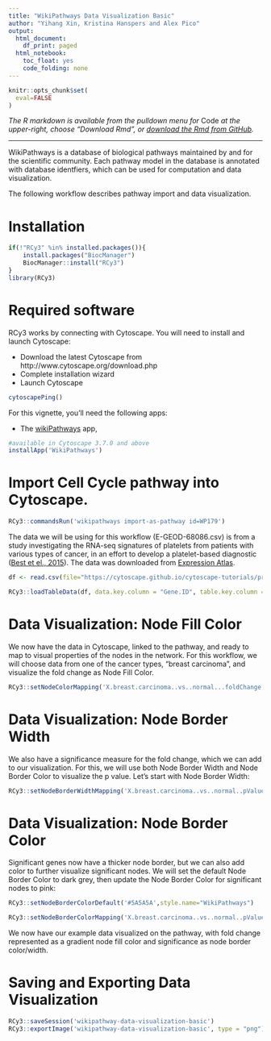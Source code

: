 ```yaml
---
title: "WikiPathways Data Visualization Basic"
author: "Yihang Xin, Kristina Hanspers and Alex Pico"
output:
  html_document:
    df_print: paged
  html_notebook:
    toc_float: yes
    code_folding: none
---
```

```r
knitr::opts_chunk$set(
  eval=FALSE
)
```
*The R markdown is available from the pulldown menu for* Code *at the upper-right, choose "Download Rmd", or [download the Rmd from GitHub](https://raw.githubusercontent.com/cytoscape/cytoscape-automation/master/for-scripters/R/notebooks/Wikipathways-data-visualiztion-basic.Rmd).*

<hr />

WikiPathways is a database of biological pathways maintained by and for the scientific community. Each pathway model in the database is annotated with database identfiers, which can be used for computation and data visualization.

The following workflow describes pathway import and data visualization.

# Installation
```r
if(!"RCy3" %in% installed.packages()){
    install.packages("BiocManager")
    BiocManager::install("RCy3")
}
library(RCy3)
```

# Required software
RCy3 works by connecting with Cytoscape. You will need to install and launch Cytoscape:

* Download the latest Cytoscape from http://www.cytoscape.org/download.php
* Complete installation wizard
* Launch Cytoscape


```r
cytoscapePing()
```

For this vignette, you’ll need the following apps: 

* The [wikiPathways](https://apps.cytoscape.org/apps/wikipathways) app, 

```r
#available in Cytoscape 3.7.0 and above
installApp('WikiPathways')
```

# Import Cell Cycle pathway into Cytoscape.


```r
RCy3::commandsRun('wikipathways import-as-pathway id=WP179')
```

The data we will be using for this workflow (E-GEOD-68086.csv) is from a study investigating the RNA-seq signatures of platelets from patients with various types of cancer, in an effort to develop a platelet-based diagnostic ([Best et el., 2015](https://www.cell.com/cancer-cell/fulltext/S1535-6108(15)00349-9)). The data was downloaded from [Expression Atlas](https://www.ebi.ac.uk/gxa/experiments/E-GEOD-68086/Downloads).

```r
df <- read.csv(file="https://cytoscape.github.io/cytoscape-tutorials/protocols/data/E-GEOD-68086.csv", stringsAsFactors = FALSE)

RCy3::loadTableData(df, data.key.column = "Gene.ID", table.key.column = "Ensembl" )

```

# Data Visualization: Node Fill Color

We now have the data in Cytoscape, linked to the pathway, and ready to map to visual properties of the nodes in the network. For this workflow, we will choose data from one of the cancer types, "breast carcinoma", and visualize the fold change as Node Fill Color.

```r
RCy3::setNodeColorMapping('X.breast.carcinoma..vs..normal...foldChange', colors=paletteColorBrewerRdBu, style.name="WikiPathways")
```

# Data Visualization: Node Border Width

We also have a significance measure for the fold change, which we can add to our visualization. For this, we will use both Node Border Width and Node Border Color to visualize the p value. Let's start with Node Border Width:
```r
RCy3::setNodeBorderWidthMapping('X.breast.carcinoma..vs..normal..pValue', table.column.values=c(0,0.05), widths=c(5,5,1,1), mapping.type='c', style.name="WikiPathways")
```

# Data Visualization: Node Border Color

Significant genes now have a thicker node border, but we can also add color to further visualize significant nodes. We will set the default Node Border Color to dark grey, then update the Node Border Color for significant nodes to pink:
```r
RCy3::setNodeBorderColorDefault('#5A5A5A',style.name="WikiPathways")

RCy3::setNodeBorderColorMapping('X.breast.carcinoma..vs..normal..pValue', c(0, 0.05,0.05), c('#FC0FC0', '#FC0FC0', '#5A5A5A'), mapping.type='c', style.name="WikiPathways")
```

We now have our example data visualized on the pathway, with fold change represented as a gradient node fill color and significance as node border color/width.

# Saving and Exporting Data Visualization
```r
RCy3::saveSession('wikipathway-data-visualization-basic')
RCy3::exportImage('wikipathway-data-visualization-basic', type = "png")
```

